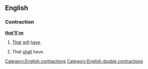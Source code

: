 ==English==

===Contraction===
'''[[that]][['ll|’ll]][['ve|’ve]]'''

# {{lb|en|nonstandard}} [[that|That]] [[will]] [[have]].
# {{lb|en|nonstandard}} That [[shall]] have.

[[Category:English contractions]]
[[Category:English double contractions]]